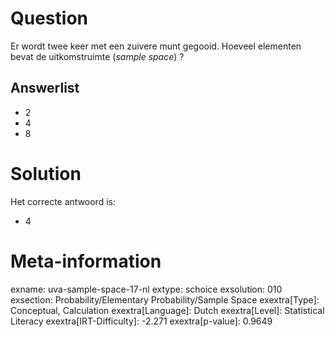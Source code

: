 Question
========

Er wordt twee keer met een zuivere munt gegooid. Hoeveel elementen bevat
de uitkomstruimte (*sample space*) ?


Answerlist
----------

* 2
* 4
* 8

Solution
========

Het correcte antwoord is: 

* 4

Meta-information
================
exname: uva-sample-space-17-nl
extype: schoice
exsolution: 010
exsection: Probability/Elementary Probability/Sample Space
exextra[Type]: Conceptual, Calculation
exextra[Language]: Dutch
exextra[Level]: Statistical Literacy
exextra[IRT-Difficulty]: -2.271
exextra[p-value]: 0.9649
